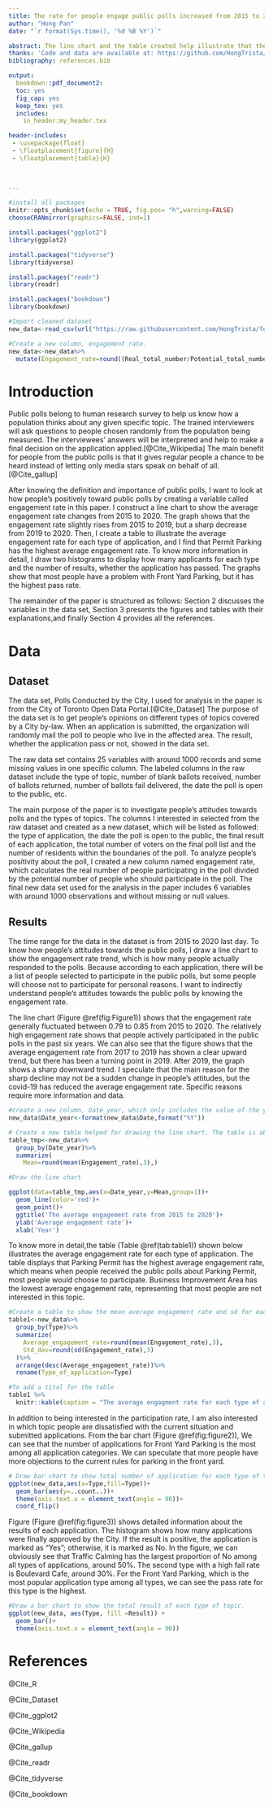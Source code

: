```yaml
---
title: The rate for people engage public polls increased from 2015 to 2019
author: "Hong Pan"
date: "`r format(Sys.time(), '%d %B %Y')`"

abstract: The line chart and the table created help illustrate that the poll response rate has started to decline in 2019. Declining poll response rates may cause non-response bias, which misunderstanding the real feeling and thinking of people. Two bar charts created help show largest people have a question about Front Yard Parking. Let the government know where people are dissatisfied with the city.
thanks: 'Code and data are available at: https://github.com/HongTrista/folder.'
bibliography: references.bib

output:
  bookdown::pdf_document2:
  toc: yes
  fig_cap: yes
  keep_tex: yes
  includes:
    in_header:my_header.tex

header-includes:
 - \usepackage{float}
 - \floatplacement{figure}{H}
 - \floatplacement{table}{H}

 
 
---
```


```r
#install all packages 
knitr::opts_chunk$set(echo = TRUE, fig.pos= "h",warning=FALSE)
chooseCRANmirror(graphics=FALSE, ind=1)

install.packages("ggplot2")
library(ggplot2)

install.packages("tidyverse")
library(tidyverse)

install.packages("readr")
library(readr)

install.packages("bookdown")
library(bookdown)

```


```r
#Import cleaned dataset
new_data<-read_csv(url("https://raw.githubusercontent.com/HongTrista/folder/main/input/raw_dataset.csv"))

#Create a new column, engagement rate.
new_data<-new_data%>%
  mutate(Engagement_rate=round((Real_total_number/Potential_total_number),3))
```



# Introduction

Public polls belong to human research survey to help us know how a population thinks about any given specific topic. The trained interviewers will ask questions to people chosen randomly from the population being measured. The interviewees' answers will be interpreted and help to make a final decision on the application applied.[@Cite_Wikipedia] The main benefit for people from the public polls is that it gives regular people a chance to be heard instead of letting only media stars speak on behalf of all.[@Cite_gallup]

After knowing the definition and importance of public polls, I want to look at how people's positively toward public polls by creating a variable called engagement rate in this paper. I construct a line chart to show the average engagement rate changes from 2015 to 2020. The graph shows that the engagement rate slightly rises from 2015 to 2019, but a sharp decrease from 2019 to 2020. Then, I create a table to illustrate the average engagement rate for each type of application,  and I find that Permit Parking has the highest average engagement rate. To know more information in detail, I draw two histograms to display how many applicants for each type and the number of results, whether the application has passed. The graphs show that most people have a problem with Front Yard Parking, but it has the highest pass rate.

The remainder of the paper is structured as follows: Section 2 discusses the variables in the data set, Section 3 presents the figures and tables with their explanations,and finally Section 4 provides all the references.


# Data

## Dataset

The data set, Polls Conducted by the City, I used for analysis in the paper is from the City of Toronto Open Data Portal.[@Cite_Dataset] The purpose of the data set is to get people's opinions on different types of topics covered by a City by-law. When an application is submitted, the organization will randomly mail the poll to people who live in the affected area. The result, whether the application pass or not, showed in the data set. 

The raw data set contains 25 variables with around 1000 records and some missing values in one specific column. The labeled columns in the raw dataset include the type of topic, number of blank ballots received, number of ballots returned, number of ballots fail delivered, the date the poll is open to the public, etc.

The main purpose of the paper is to investigate people's attitudes towards polls and the types of topics. The columns I interested in selected from the raw dataset and created as a new dataset, which will be listed as followed: the type of application, the date the poll is open to the public, the final result of each application, the total number of voters on the final poll list and the number of residents within the boundaries of the poll. To analyze people's positivity about the poll, I created a new column named engagement rate, which calculates the real number of people participating in the poll divided by the potential number of people who should participate in the poll. The final new data set used for the analysis in the paper includes 6 variables with around 1000 observations and without missing or null values.


## Results


The time range for the data in the dataset is from 2015 to 2020 last day. To know how people's attitudes towards the public polls, I draw a line chart to show the engagement rate trend, which is how many people actually responded to the polls. Because according to each application, there will be a list of people selected to participate in the public polls, but some people will choose not to participate for personal reasons. I want to indirectly understand people's attitudes towards the public polls by knowing the engagement rate.


The line chart (Figure \@ref(fig:Figure1)) shows that the engagement rate generally fluctuated between 0.79 to 0.85 from 2015 to 2020. The relatively high engagement rate shows that people actively participated in the public polls in the past six years. We can also see that the figure shows that the average engagement rate from 2017 to 2019 has shown a clear upward trend, but there has been a turning point in 2019. After 2019, the graph shows a sharp downward trend. I speculate that the main reason for the sharp decline may not be a sudden change in people's attitudes, but the covid-19 has reduced the average engagement rate. Specific reasons require more information and data.

```r

#create a new column, Date_year, which only includes the value of the year.
new_data$Date_year<-format(new_data$Date,format("%Y"))

# Create a new table helped for drawing the line chart. The table is about the average engagement rate for each year.
table_tmp<-new_data%>%
  group_by(Date_year)%>%
  summarize(
    Mean=round(mean(Engagement_rate),3),)

#Draw the line chart

ggplot(data=table_tmp,aes(x=Date_year,y=Mean,group=1))+
  geom_line(color='red')+
  geom_point()+
  ggtitle('The average engagement rate from 2015 to 2020')+
  ylab('Average engagement rate')+
  xlab('Year')


```


To know more in detail,the table (Table \@ref(tab:table1)) shown below illustrates the average engagement rate for each type of application. The table displays that Parking Permit has the highest average engagement rate, which means when people received the public polls about Parking Permit, most people would choose to participate. Business Improvement Area has the lowest average engagement rate, representing that most people are not interested in this topic.

```r
#Create a table to show the mean average engagement rate and sd for each type of application.
table1<-new_data%>%
  group_by(Type)%>%
  summarize(
    Average_engagement_rate=round(mean(Engagement_rate),3),
    Std_dev=round(sd(Engagement_rate),3)
  )%>%
  arrange(desc(Average_engagement_rate))%>%
  rename(Type_of_application=Type)

#To add a tital for the table
table1 %>% 
  knitr::kable(caption = "The average engagment rate for each type of application")

```

In addition to being interested in the participation rate, I am also interested in which topic people are dissatisfied with the current situation and submitted applications. From the bar chart (Figure \@ref(fig:figure2)), We can see that the number of applications for Front Yard Parking is the most among all application categories. We can speculate that more people have more objections to the current rules for parking in the front yard. 


```r
# Draw bar chart to show total number of application for each type of topic
ggplot(new_data,aes(x=Type,fill=Type))+
  geom_bar(aes(y=..count..))+
  theme(axis.text.x = element_text(angle = 90))+
  coord_flip()


```


Figure  (Figure \@ref(fig:figure3)) shows detailed information about the results of each application. The histogram shows how many applications were finally approved by the City. If the result is positive, the application is marked as "Yes"; otherwise, it is marked as No. In the figure, we can obviously see that Traffic Calming has the largest proportion of No among all types of applications, around 50%. The second type with a high fail rate is Boulevard Cafe, around 30%. For the Front Yard Parking, which is the most popular application type among all types, we can see the pass rate for this type is the highest.


```r
#Draw a bar chart to show the total result of each type of topic.
ggplot(new_data, aes(Type, fill =Result)) + 
  geom_bar()+
  theme(axis.text.x = element_text(angle = 90))

```



# References

@Cite_R

@Cite_Dataset

@Cite_ggplot2

@Cite_Wikipedia

@Cite_gallup

@Cite_readr

@Cite_tidyverse

@Cite_bookdown






















